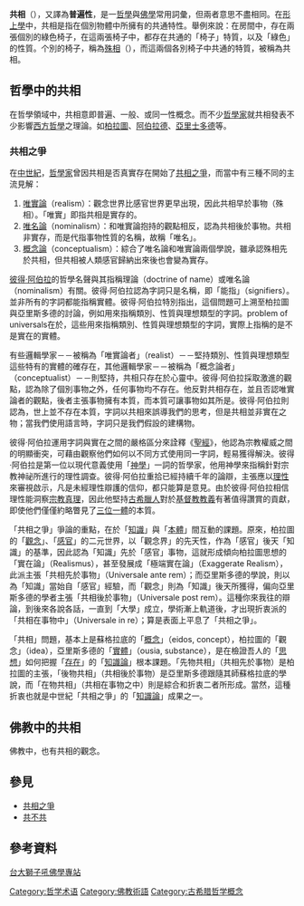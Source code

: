 '''共相'''（{{lang-en|universal}}），又譯為'''普遍性'''，是一[[哲學|哲學]]與[[佛學|佛學]]常用詞彙，但兩者意思不盡相同。在[[形上學|形上學]]中，共相是指在個別物體中所擁有的共通特性。舉例來說：在房間中，存在兩張個別的綠色椅子，在這兩張椅子中，都存在共通的「椅子」特質，以及「綠色」的性質。个別的椅子，稱為[[殊相|殊相]]（{{lang-en|particular}}），而這兩個各別椅子中共通的特質，被稱為共相。

==哲學中的共相==

在哲學領域中，共相意即普遍、一般、或同一性概念。而不少[[哲學家|哲學家]]就共相發表不少影響[[西方哲學|西方哲學]]之理論。如[[柏拉圖|柏拉圖]]、[[阿伯拉德|阿伯拉德]]、[[亞里士多德|亞里士多德]]等。

===共相之爭===

在[[中世紀|中世紀]]，[[哲學家|哲學家]]曾因共相是否真實存在開始了[[共相之爭|共相之爭]]，而當中有三種不同的主流見解：
#[[唯實論|唯實論]]（realism）：觀念世界比感官世界更早出現，因此共相早於事物（殊相）。「唯實」即指共相是實存的。
#[[唯名論|唯名論]]（nominalism）：和唯實論抱持的觀點相反，認為共相後於事物。共相非實存，而是代指事物性質的名稱，故稱「唯名」。
#[[概念論|概念論]]（conceptualism）：綜合了唯名論和唯實論兩個學說，雖承認殊相先於共相，但共相被人類感官歸納出來後也會變為實存。

[[彼得·阿伯拉|彼得·阿伯拉]]的哲學名聲與其指稱理論（doctrine of name）或唯名論（nominalism）有關。彼得·阿伯拉認為字詞只是名稱，即「能指」（signifiers）。並非所有的字詞都能指稱實體。彼得·阿伯拉特別指出，這個問題可上溯至柏拉圖與亞里斯多德的討論，例如用來指稱類別、性質與理想類型的字詞。problem of universals在於，這些用來指稱類別、性質與理想類型的字詞，實際上指稱的是不是實在的實體。

有些邏輯學家－－被稱為「唯實論者」（realist）－－堅持類別、性質與理想類型這些特有的實體的確存在，其他邏輯學家－－被稱為「概念論者」（conceptualist）－－則堅持，共相只存在於心靈中。彼得·阿伯拉採取激進的觀點，認為除了個別事物之外，任何事物均不存在。他反對共相存在，並且否認唯實論者的觀點，後者主張事物擁有本質，而本質可讓事物如其所是。彼得·阿伯拉則認為，世上並不存在本質，字詞以共相來誤導我們的思考，但是共相並非實在之物；當我們使用語言時，字詞只是我們假設的建構物。

彼得·阿伯拉運用字詞與實在之間的嚴格區分來詮釋《[[聖經|聖經]]》，他認為宗教權威之間的明顯衝突，可藉由觀察他們如何以不同方式使用同一字詞，輕易獲得解決。彼得·阿伯拉是第一位以現代意義使用「[[神學|神學]]」一詞的哲學家，他用神學來指稱針對宗教神祕所進行的理性調查。彼得·阿伯拉重拾已經持續千年的論辯，主張應以[[理性|理性]]來審視啟示，凡是未經理性辯護的信仰，都只能算是意見。由於彼得·阿伯拉相信理性能洞察[[宗教真理|宗教真理]]，因此他堅持[[古希臘人|古希臘人]]對於[[基督教|基督教]][[教義|教義]]有著值得讚賞的貢獻，即使他們僅僅約略瞥見了[[三位一體|三位一體]]的本質。

「共相之爭」爭論的重點，在於「[[知識|知識]]」與「[[本體|本體]]」間互動的課題。原來，柏拉圖的「[[觀念|觀念]]」、「[[感官|感官]]」的二元世界，以「觀念界」的先天性，作為「感官」後天「知識」的基準，因此認為「知識」先於「感官」事物，這就形成傾向柏拉圖思想的「實在論」（Realismus），甚至發展成「極端實在論」（Exaggerate Realism），此派主張「共相先於事物」（Universale ante rem）；而亞里斯多德的學說，則以為「知識」當始自「感官」經驗，而「觀念」則為「知識」後天所獲得，偏向亞里斯多德的學者主張「共相後於事物」（Universale post rem）。這種你來我往的辯論，到後來各說各話，一直到「大學」成立，學術漸上軌道後，才出現折衷派的「共相在事物中」（Universale in re）；算是表面上平息了「共相之爭」。

「共相」問題，基本上是蘇格拉底的「[[概念|概念]]」（eidos, concept），柏拉圖的「觀念」（idea），亞里斯多德的「[[實體|實體]]」（ousia, substance），是在檢證吾人的「[[思想|思想]]」如何把握「[[存在|存在]]」的「[[知識論|知識論]]」根本課題。「先物共相」（共相先於事物）是柏拉圖的主張，「後物共相」（共相後於事物）是亞里斯多德跟隨其師蘇格拉底的學說，而「在物共相」（共相在事物之中）則是綜合和折衷二者所形成。當然，這種折衷也就是中世紀「共相之爭」的「[[知識論|知識論]]」成果之一。

==佛教中的共相==
{{main|共相 (佛教)}}
佛教中，也有共相的觀念。

==參見==

*[[共相之爭|共相之爭]]
*[[共不共|共不共]]

==參考資料==
[http://cbs.ntu.edu.tw/ 台大獅子吼佛學專站] {{Wayback|url=http://cbs.ntu.edu.tw/ |date=20081009225055 }}

[[Category:哲学术语|Category:哲学术语]]
[[Category:佛教術語|Category:佛教術語]]
[[Category:古希腊哲学概念|Category:古希腊哲学概念]]